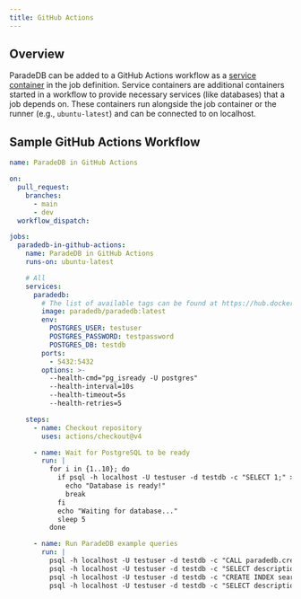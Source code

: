 ```yaml
---
title: GitHub Actions
---
```


## Overview

ParadeDB can be added to a GitHub Actions workflow as a [service container](https://docs.github.com/en/actions/use-cases-and-examples/using-containerized-services/about-service-containers) in the job definition. Service containers are additional
containers started in a workflow to provide necessary services (like databases) that a job depends on. These containers
run alongside the job container or the runner (e.g., `ubuntu-latest`) and can be connected to on localhost.

## Sample GitHub Actions Workflow

```yaml
name: ParadeDB in GitHub Actions

on:
  pull_request:
    branches:
      - main
      - dev
  workflow_dispatch:

jobs:
  paradedb-in-github-actions:
    name: ParadeDB in GitHub Actions
    runs-on: ubuntu-latest

    # All
    services:
      paradedb:
        # The list of available tags can be found at https://hub.docker.com/r/paradedb/paradedb/tags
        image: paradedb/paradedb:latest
        env:
          POSTGRES_USER: testuser
          POSTGRES_PASSWORD: testpassword
          POSTGRES_DB: testdb
        ports:
          - 5432:5432
        options: >-
          --health-cmd="pg_isready -U postgres"
          --health-interval=10s
          --health-timeout=5s
          --health-retries=5

    steps:
      - name: Checkout repository
        uses: actions/checkout@v4

      - name: Wait for PostgreSQL to be ready
        run: |
          for i in {1..10}; do
            if psql -h localhost -U testuser -d testdb -c "SELECT 1;" > /dev/null 2>&1; then
              echo "Database is ready!"
              break
            fi
            echo "Waiting for database..."
            sleep 5
          done

      - name: Run ParadeDB example queries
        run: |
          psql -h localhost -U testuser -d testdb -c "CALL paradedb.create_bm25_test_table(schema_name => 'public', table_name => 'mock_items');"
          psql -h localhost -U testuser -d testdb -c "SELECT description, rating, category FROM mock_items LIMIT 3;"
          psql -h localhost -U testuser -d testdb -c "CREATE INDEX search_idx ON mock_items USING bm25 (id, description, category, rating, in_stock, created_at, metadata, weight_range) WITH (key_field='id');"
          psql -h localhost -U testuser -d testdb -c "SELECT description, rating, category FROM mock_items WHERE description @@@ 'shoes' OR category @@@ 'footwear' AND rating @@@ '>2' ORDER BY description LIMIT 5;"
```
